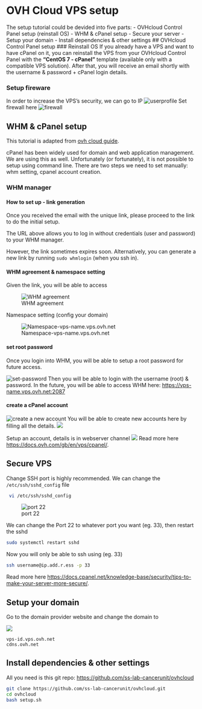 # OVH Cloud VPS setup

The setup tutorial could be devided into five parts:
- OVHcloud Control Panel setup (reinstall OS)
- WHM & cPanel setup
- Secure your server
- Setup your domain
- Install dependencies & other settings
## OVHcloud Control Panel setup
### Reinstall OS
If you already have a VPS and want to have cPanel on it, you can reinstall the VPS from your OVHcloud Control Panel with the **“CentOS 7 - cPanel”** template (available only with a compatible VPS solution). After that, you will receive an email shortly with the username & password + cPanel login details.

### Setup fireware
In order to increase the VPS's security, we can go to IP
![userprofile](https://raw.githubusercontent.com/xihajun/image/main/img/20220210172232.png)
Set firewall here
![firewall](https://raw.githubusercontent.com/xihajun/image/main/img/20220210172556.png)

## WHM & cPanel setup

This tutorial is adapted from [ovh cloud guide](https://docs.ovh.com/gb/en/vps/cpanel/).

cPanel has been widely used for domain and web application management. We are using this as well. Unfortunately (or fortunately), it is not possible to setup using command line. There are two steps we need to set manually: whm setting, cpanel account creation.

### WHM manager

#### How to set up - link generation
Once you received the email with the unique link, please proceed to the link to do the initial setup.

The URL above allows you to log in without credentials (user and password) to your WHM manager.

However, the link sometimes expires soon. Alternatively, you can generate a new link by running `sudo whmlogin` (when you ssh in).

#### WHM agreement & namespace setting

Given the link, you will be able to access

![WHM agreement](https://raw.githubusercontent.com/xihajun/image/main/img/20220210173642.png)

Namespace setting (config your domain)

![Namespace-vps-name.vps.ovh.net](https://raw.githubusercontent.com/xihajun/image/main/img/20220210175101.png)

#### set root password

Once you login into WHM, you will be able to setup a root password for future access.

![set-password](https://raw.githubusercontent.com/xihajun/image/main/img/20220210174451.png)
Then you will be able to login with the username (root) & password. In the future, you will be able to access WHM here: 
<https://vps-name.vps.ovh.net:2087>

#### create a cPanel account 
![create a new account](https://raw.githubusercontent.com/xihajun/image/main/img/20220210174119.png)
You will be able to create new accounts here by filling all the details.
![](https://raw.githubusercontent.com/xihajun/image/main/img/20220210174303.png)

Setup an account, details is in webserver channel
![](https://raw.githubusercontent.com/xihajun/image/main/img/20220211102458.png)
Read more here <https://docs.ovh.com/gb/en/vps/cpanel/>.

## Secure VPS
Change SSH port is highly recommended. We can change the `/etc/ssh/sshd_config` file

```bash
 vi /etc/ssh/sshd_config 
```
![port 22](https://raw.githubusercontent.com/xihajun/image/main/img/20220210175712.png)

We can change the Port 22 to whatever port you want (eg. 33), then restart the sshd
```bash

sudo systemctl restart sshd
```

Now you will only be able to ssh using (eg. 33)

```bash
ssh username@ip.add.r.ess -p 33
```

Read more here <https://docs.cpanel.net/knowledge-base/security/tips-to-make-your-server-more-secure/>.

## Setup your domain

Go to the domain provider website and change the domain to

![](https://raw.githubusercontent.com/xihajun/image/main/img/20220211102642.png)

```
vps-id.vps.ovh.net
cdns.ovh.net
```
## Install dependencies & other settings

All you need is this git repo: <https://github.com/ss-lab-cancerunit/ovhcloud>

```bash
git clone https://github.com/ss-lab-cancerunit/ovhcloud.git
cd ovhcloud
bash setup.sh
```
